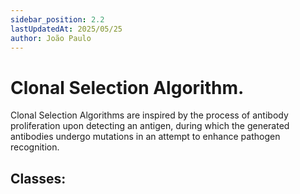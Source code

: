 ```yaml
--- 
sidebar_position: 2.2
lastUpdatedAt: 2025/05/25
author: João Paulo
---
```


# Clonal Selection Algorithm.


Clonal Selection Algorithms are inspired by the process of antibody proliferation upon detecting an antigen, during which
the generated antibodies undergo mutations in an attempt to enhance pathogen recognition.

## Classes:

<DocCardList />